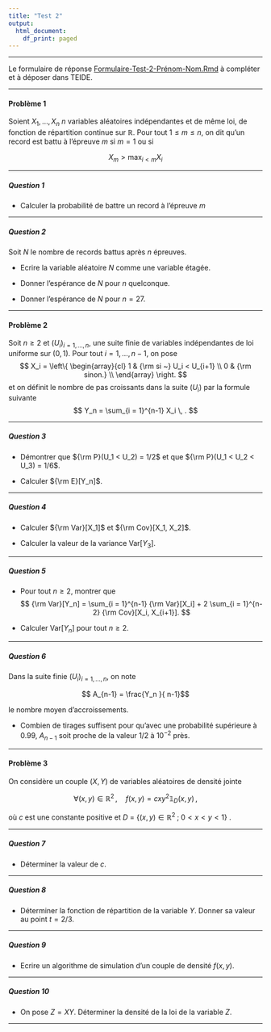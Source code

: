 ```yaml
---
title: "Test 2"
output:
  html_document:
    df_print: paged
---
```


** **

Le formulaire de réponse [Formulaire-Test-2-Prénom-Nom.Rmd](https://github.com/francoio/francoio.github.io) à compléter et à déposer dans TEIDE.

** **

#### Problème 1 

Soient $X_1 , \dots , X_n$ $n$ variables aléatoires indépendantes et de même loi, de fonction de répartition continue sur $\mathbb{R}$. Pour tout $1\leq m \leq n$, on dit qu'un record est battu à l'épreuve $m$ si $m = 1$ ou si

$$
X_m > \max_{i < m} X_i
$$

** **


##### Question 1

* Calculer la probabilité de battre un record à l'épreuve $m$



** ** 

##### Question 2

Soit $N$ le nombre de records battus après $n$ épreuves. 

* Ecrire la variable aléatoire $N$ comme une variable étagée.

* Donner l'espérance de $N$ pour $n$ quelconque. 

* Donner l'espérance de $N$ pour $n = 27$. 



** **

#### Problème 2 

Soit $n \geq 2$ et $(U_i)_{i=1,\dots, n}$, une suite finie de variables indépendantes de loi uniforme sur $(0,1)$. Pour tout $i = 1, \dots, n - 1$, on pose
$$
X_i = \left\{ \begin{array}{cl}
1 & {\rm si ~} U_i < U_{i+1} \\
0 & {\rm sinon.} \\
\end{array}
\right.
$$
et on définit le nombre de pas croissants dans la suite $(U_i)$ par la formule suivante
$$
Y_n = \sum_{i = 1}^{n-1} X_i \, .
$$

** **


##### Question 3

* Démontrer que ${\rm P}(U_1 < U_2) = 1/2$ et que ${\rm P}(U_1 < U_2 < U_3) = 1/6$.

* Calculer ${\rm E}[Y_n]$.

** **

##### Question 4

* Calculer ${\rm Var}[X_1]$ et ${\rm Cov}[X_1, X_2]$. 

* Calculer la valeur de la variance Var$[Y_3]$.

** ** 

##### Question 5

* Pour tout $n \geq 2$, montrer que
$$
{\rm Var}[Y_n]  = \sum_{i = 1}^{n-1} {\rm Var}[X_i] + 2 \sum_{i = 1}^{n-2} {\rm Cov}[X_i, X_{i+1}].
$$

* Calculer Var$[Y_n]$ pour tout $n \geq 2$.

** **

##### Question 6

Dans la suite finie $(U_i)_{i=1,\dots,n}$, on note

$$ A_{n-1} = \frac{Y_n }{ n-1}$$

le nombre moyen d'accroissements. 

* Combien de tirages suffisent pour qu'avec une probabilité supérieure à 0.99, $A_{n-1}$ soit proche de la valeur 1/2 à $10^{-2}$ près. 


** **


#### Problème 3

On considère un couple $(X,Y)$ de variables aléatoires de densité jointe

$$
\forall (x,y) \in \mathbb{R}^2 \, , \quad f(x,y) = c xy^2 \mathbb{1}_D (x,y) \, ,
$$

où $c$ est une constante positive et $D$ = $\{ (x,y) \in \mathbb{R}^2 \; ; \; 0 < x <  y < 1\}$ .

** **

##### Question 7 

* Déterminer la valeur de $c$.

** ** 

##### Question 8

* Déterminer la fonction de répartition de la variable $Y$. Donner sa valeur au point $t = 2/3$. 

** **



##### Question 9

* Ecrire un algorithme de simulation d'un couple de densité $f(x,y)$.

** **


##### Question 10

* On pose $Z =  X Y$. Déterminer la densité de la loi de la variable $Z$.


** **


